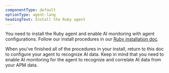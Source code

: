 ```yaml
---
componentType: default
optionType: agent-lang
headingText: Install the Ruby agent
---
```


You need to install the Ruby agent and enable AI monitoring with agent configurations. Follow our install procedures in our [Ruby installation doc](/docs/apm/agents/ruby-agent/installation/install-new-relic-ruby-agent).

When you've finished all of the procedures in your install, return to this doc to configure your agent to recognize AI data. Keep in mind that you need to enable AI monitoring for the agent to recognize and correlate AI data from your APM data.  
